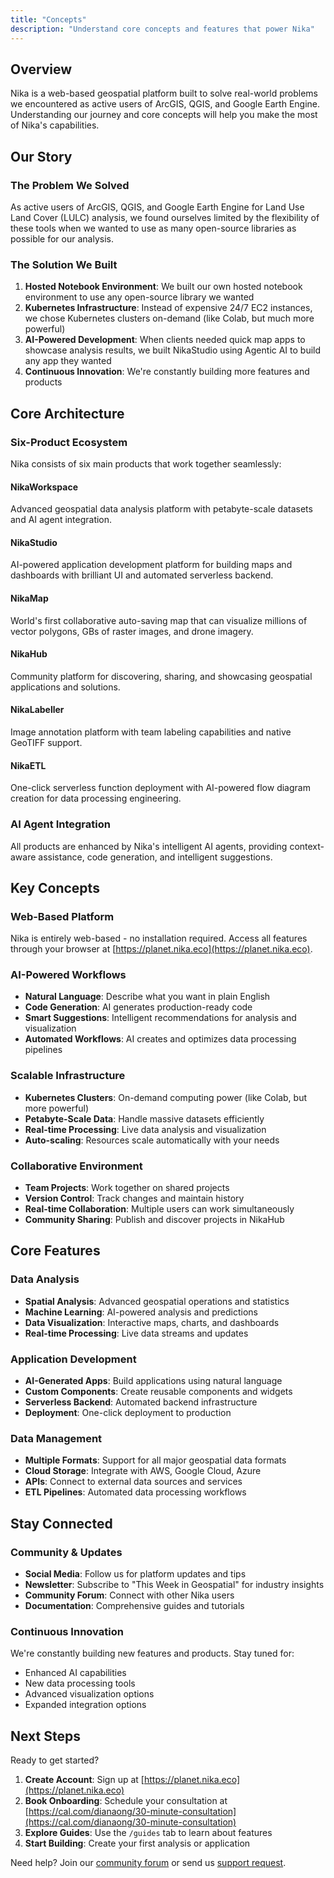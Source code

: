 ```yaml
---
title: "Concepts"
description: "Understand core concepts and features that power Nika"
---
```


## Overview

Nika is a web-based geospatial platform built to solve real-world problems we encountered as active users of ArcGIS, QGIS, and Google Earth Engine. Understanding our journey and core concepts will help you make the most of Nika's capabilities.

## Our Story

### The Problem We Solved
As active users of ArcGIS, QGIS, and Google Earth Engine for Land Use Land Cover (LULC) analysis, we found ourselves limited by the flexibility of these tools when we wanted to use as many open-source libraries as possible for our analysis.

### The Solution We Built
1. **Hosted Notebook Environment**: We built our own hosted notebook environment to use any open-source library we wanted
2. **Kubernetes Infrastructure**: Instead of expensive 24/7 EC2 instances, we chose Kubernetes clusters on-demand (like Colab, but much more powerful)
3. **AI-Powered Development**: When clients needed quick map apps to showcase analysis results, we built NikaStudio using Agentic AI to build any app they wanted
4. **Continuous Innovation**: We're constantly building more features and products

## Core Architecture

### Six-Product Ecosystem

Nika consists of six main products that work together seamlessly:

#### NikaWorkspace
Advanced geospatial data analysis platform with petabyte-scale datasets and AI agent integration.

#### NikaStudio
AI-powered application development platform for building maps and dashboards with brilliant UI and automated serverless backend.

#### NikaMap
World's first collaborative auto-saving map that can visualize millions of vector polygons, GBs of raster images, and drone imagery.

#### NikaHub
Community platform for discovering, sharing, and showcasing geospatial applications and solutions.

#### NikaLabeller
Image annotation platform with team labeling capabilities and native GeoTIFF support.

#### NikaETL
One-click serverless function deployment with AI-powered flow diagram creation for data processing engineering.

### AI Agent Integration
All products are enhanced by Nika's intelligent AI agents, providing context-aware assistance, code generation, and intelligent suggestions.

## Key Concepts

### Web-Based Platform
Nika is entirely web-based - no installation required. Access all features through your browser at [https://planet.nika.eco](https://planet.nika.eco).

### AI-Powered Workflows
- **Natural Language**: Describe what you want in plain English
- **Code Generation**: AI generates production-ready code
- **Smart Suggestions**: Intelligent recommendations for analysis and visualization
- **Automated Workflows**: AI creates and optimizes data processing pipelines

### Scalable Infrastructure
- **Kubernetes Clusters**: On-demand computing power (like Colab, but more powerful)
- **Petabyte-Scale Data**: Handle massive datasets efficiently
- **Real-time Processing**: Live data analysis and visualization
- **Auto-scaling**: Resources scale automatically with your needs

### Collaborative Environment
- **Team Projects**: Work together on shared projects
- **Version Control**: Track changes and maintain history
- **Real-time Collaboration**: Multiple users can work simultaneously
- **Community Sharing**: Publish and discover projects in NikaHub

## Core Features

### Data Analysis
- **Spatial Analysis**: Advanced geospatial operations and statistics
- **Machine Learning**: AI-powered analysis and predictions
- **Data Visualization**: Interactive maps, charts, and dashboards
- **Real-time Processing**: Live data streams and updates

### Application Development
- **AI-Generated Apps**: Build applications using natural language
- **Custom Components**: Create reusable components and widgets
- **Serverless Backend**: Automated backend infrastructure
- **Deployment**: One-click deployment to production

### Data Management
- **Multiple Formats**: Support for all major geospatial data formats
- **Cloud Storage**: Integrate with AWS, Google Cloud, Azure
- **APIs**: Connect to external data sources and services
- **ETL Pipelines**: Automated data processing workflows

## Stay Connected

### Community & Updates
- **Social Media**: Follow us for platform updates and tips
- **Newsletter**: Subscribe to "This Week in Geospatial" for industry insights
- **Community Forum**: Connect with other Nika users
- **Documentation**: Comprehensive guides and tutorials

### Continuous Innovation
We're constantly building new features and products. Stay tuned for:
- Enhanced AI capabilities
- New data processing tools
- Advanced visualization options
- Expanded integration options

## Next Steps

Ready to get started?
1. **Create Account**: Sign up at [https://planet.nika.eco](https://planet.nika.eco)
2. **Book Onboarding**: Schedule your consultation at [https://cal.com/dianaong/30-minute-consultation](https://cal.com/dianaong/30-minute-consultation)
3. **Explore Guides**: Use the `/guides` tab to learn about features
4. **Start Building**: Create your first analysis or application

Need help? Join our [community forum](/forum) or send us [support request](/support). 